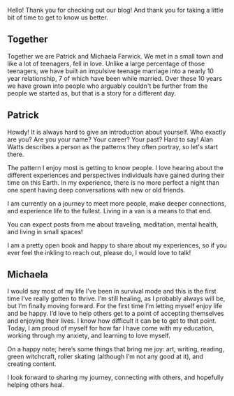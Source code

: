 
Hello! Thank you for checking out our blog! And thank you for taking a little bit of time to get to know us better.

## Together

Together we are Patrick and Michaela Farwick. We met in a small town and like a lot of teenagers, fell in love. Unlike a large percentage of those teenagers, we have built an impulsive teenage marriage into a nearly 10 year relationship, 7 of which have been while married. Over these 10 years we have grown into people who arguably couldn't be further from the people we started as, but that is a story for a different day.

## Patrick

Howdy! It is always hard to give an introduction about yourself. Who exactly are you? Are you your name? Your career? Your past? Hard to say! Alan Watts describes a person as the patterns they often portray, so let's start there.

The pattern I enjoy most is getting to know people. I love hearing about the different experiences and perspectives individuals have gained during their time on this Earth. In my experience, there is no more perfect a night than one spent having deep conversations with new or old friends.

I am currently on a journey to meet more people, make deeper connections, and experience life to the fullest. Living in a van is a means to that end.

You can expect posts from me about traveling, meditation, mental health, and living in small spaces!

I am a pretty open book and happy to share about my experiences, so if you ever feel the inkling to reach out, please do, I would love to talk!

## Michaela

I would say most of my life I’ve been in survival mode and this is the first time I’ve really gotten to thrive. I’m still healing, as I probably always will be, but I’m finally moving forward. For the first time I’m letting myself enjoy life and be happy. I’d love to help others get to a point of accepting themselves and enjoying their lives. I know how difficult it can be to get to that point. Today, I am proud of myself for how far I have come with my education, working through my anxiety, and learning to love myself.

On a happy note; here’s some things that bring me joy: art, writing, reading, green witchcraft, roller skating (although I’m not any good at it), and creating content.

I look forward to sharing my journey, connecting with others, and hopefully helping others heal.

